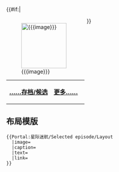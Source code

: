 {{#if:{{{image}}}|<div style="float:left;margin-right:1em">[[Image:{{{image}}}|120px]]
</div>}}{{{text}}} 

{| class="noprint" width="100%"  border="0" style="padding: 0; margin: 0; background-color:transparent"
|-
|<div style="text-align:left;">'''[[Portal:星际迷航/Selected_episode|……存档/候选]]'''</div>||
 <div style="text-align:right;margin-right:10px;margin-bottom:4px;">
'''[[{{{link}}}|更多……]]'''
 </div >
|}<noinclude>

== 布局模版 ==
<pre>
{{Portal:星际迷航/Selected episode/Layout
  |image=
  |caption=
  |text=
  |link=
}}
</pre>
</noinclude>